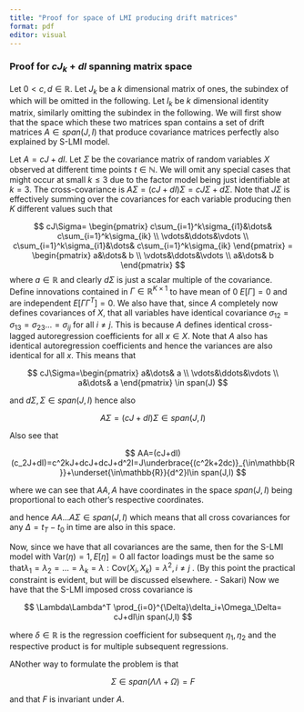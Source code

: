```yaml
---
title: "Proof for space of LMI producing drift matrices"
format: pdf
editor: visual
---
```


### Proof for $cJ_k+dI$ spanning matrix space

Let $0<c,d\in\mathbb{R}$. Let $J_k$ be a $k$ dimensional matrix of ones, the subindex of which will be omitted in the following. Let $I_k$ be $k$ dimensional identity matrix, similarly omitting the subindex in the following. We will first show that the space which these two matrices span contains a set of drift matrices $A\in span(J,I)$ that produce covariance matrices perfectly also explained by S-LMI model.

Let $A=cJ+dI$. Let $\Sigma$ be the covariance matrix of random variables $X$ observed at different time points $t\in\mathbb{N}$. We will omit any special cases that might occur at small $k\leq3$ due to the factor model being just identifiable at $k=3$. The cross-covariance is $A\Sigma=(cJ+dI)\Sigma=cJ\Sigma+d\Sigma$. Note that $J\Sigma$ is effectively summing over the covariances for each variable producing then $K$ different values such that

$$
cJ\Sigma=
\begin{pmatrix} 
 c\sum_{i=1}^k\sigma_{i1}&\dots& c\sum_{i=1}^k\sigma_{ik} \\
 \vdots&\ddots&\vdots \\
 c\sum_{i=1}^k\sigma_{i1}&\dots& c\sum_{i=1}^k\sigma_{ik}
\end{pmatrix} = 
\begin{pmatrix} 
 a&\dots& b \\
 \vdots&\ddots&\vdots \\
 a&\dots& b
\end{pmatrix}
$$where $a\in\mathbb{R}$ and clearly $d\Sigma$ is just a scalar multiple of the covariance. Define innovations contained in $\Gamma\in\mathbb{R}^{K\times1}$ to have mean of 0 $E[\Gamma] = 0$ and are independent $E[\Gamma\Gamma^T]=0$. We also have that, since $A$ completely now defines covariances of $X$, that all variables have identical covariance $\sigma_{12}=\sigma_{13}=\sigma_{23}…=\sigma_{ij}$ for all $i\ne j$. This is because $A$ defines identical cross-lagged autoregression coefficients for all $x\in X$. Note that $A$ also has identical autoregression coefficients and hence the variances are also identical for all $x$. This means that

$$
cJ\Sigma=\begin{pmatrix} 
 a&\dots& a \\
 \vdots&\ddots&\vdots \\
 a&\dots& a \end{pmatrix}
\in span(J)
$$

and $d\Sigma,\Sigma\in span(J,I)$ hence also

$$
A\Sigma=(cJ+dI)\Sigma\in span(J,I)
$$

Also see that

$$
AA=(cJ+dI)(c_2J+dI)=c^2kJ+dcJ+dcJ+d^2I=J\underbrace{(c^2k+2dc)}_{\in\mathbb{R}}+\underset{\in\mathbb{R}}{d^2}I\in span(J,I)
$$

where we can see that $AA,A$ have coordinates in the space $span(J,I)$ being proportional to each other's respective coordinates.

and hence $AA ... A\Sigma\in span(J,I)$ which means that all cross covariances for any $\Delta=t_T-t_0$ in time are also in this space.

Now, since we have that all covariances are the same, then for the S-LMI model with $\text{Var}(\eta)=1,E[\eta]=0$ all factor loadings must be the same so that$\lambda_1=\lambda_2=…=\lambda_k=\lambda:\text{Cov}(X_i,X_k)=\lambda^2,i\ne j$ . (By this point the practical constraint is evident, but will be discussed elsewhere. - Sakari) Now we have that the S-LMI imposed cross covariance is

$$
\Lambda\Lambda^T \prod_{i=0}^{\Delta}\delta_i+\Omega_\Delta= cJ+dI\in span(J,I)
$$

where $\delta\in\mathbb{R}$ is the regression coefficient for subsequent $\eta_1,\eta_2$ and the respective product is for multiple subsequent regressions.

ANother way to formulate the problem is that

$$
\Sigma \in span(\Lambda\Lambda+\Omega)=F
$$

and that $F$ is invariant under $A$.
